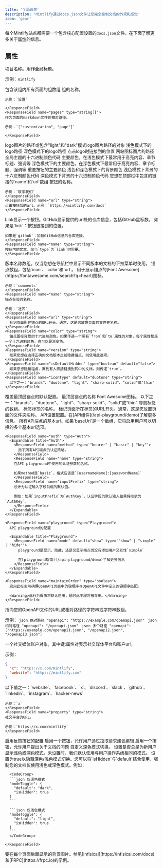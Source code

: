```yaml
---
title: '全局设置'
description: 'Mintlify通过docs.json文件让您完全控制文档的外观和感觉'
icon: 'gear'
---
```


每个Mintlify站点都需要一个包含核心配置设置的`docs.json`文件。在下面了解更多关于[属性](#properties)的信息。

## 属性

<ResponseField name="name" type="string" required>
项目名称。用作全局标题。

示例：`mintlify`

</ResponseField>

<ResponseField name="navigation" type="Navigation[]" required>
  包含该组内所有页面的组数组
  <Expandable title="Navigation">
    <ResponseField name="group" type="string">
    组的名称。

    示例：`设置`

    </ResponseField>
    <ResponseField name="pages" type="string[]">
    作为页面的markdown文件的相对路径。

    示例：`["customization", "page"]`

    </ResponseField>

  </Expandable>
</ResponseField>

<ResponseField name="logo" type="string or object">
  logo图片的路径或包含"light"和"dark"模式logo图片路径的对象
  <Expandable title="Logo">
    <ResponseField name="light" type="string">
      浅色模式下的logo路径
    </ResponseField>
    <ResponseField name="dark" type="string">
      深色模式下的logo路径
    </ResponseField>
    <ResponseField name="href" type="string" default="/">
      点击logo时链接到的位置
    </ResponseField>
  </Expandable>
</ResponseField>

<ResponseField name="favicon" type="string">
  网站图标图片的路径
</ResponseField>

<ResponseField name="colors" type="Colors">
  全局主题的十六进制颜色代码
  <Expandable title="Colors">
    <ResponseField name="primary" type="string" required>
      主要颜色。在浅色模式下最常用于高亮内容、章节标题、强调等
    </ResponseField>
    <ResponseField name="light" type="string">
      深色模式下的主要颜色。在深色模式下最常用于高亮内容、章节标题、强调等
    </ResponseField>
    <ResponseField name="dark" type="string">
      重要按钮的主要颜色
    </ResponseField>
    <ResponseField name="background" type="object">
      浅色和深色模式下的背景颜色
      <Expandable title="Object">
        <ResponseField name="light" type="string" required>
          浅色模式下背景的十六进制颜色代码
        </ResponseField>
        <ResponseField name="dark" type="string" required>
          深色模式下背景的十六进制颜色代码
        </ResponseField>
      </Expandable>
    </ResponseField>
  </Expandable>
</ResponseField>

<ResponseField name="topbarLinks" type="TopbarLink[]">
  您想在顶部栏中包含的链接的`name`和`url`数组
  <Expandable title="TopbarLink">
    <ResponseField name="name" type="string">
    按钮的名称。

    示例：`联系我们`
    </ResponseField>
    <ResponseField name="url" type="string">
    点击按钮后的url。示例：`https://mintlify.com/docs`
    </ResponseField>

  </Expandable>
</ResponseField>

<ResponseField name="topbarCtaButton" type="Call to Action">
  <Expandable title="Topbar Call to Action">
    <ResponseField name="type" type={'"link" or "github"'} default="link">
    Link显示一个按钮。GitHub显示提供的url处的仓库信息，包括GitHub星标数。
    </ResponseField>
    <ResponseField name="url" type="string">
    如果是`link`：按钮链接到的位置。
    
    如果是`github`：加载GitHub信息的仓库链接。
    </ResponseField>
    <ResponseField name="name" type="string">
    按钮内的文本。仅当`type`为`link`时需要。
    </ResponseField>

  </Expandable>
</ResponseField>

<ResponseField name="versions" type="string[]">
  版本名称数组。仅当您想在导航栏中显示不同版本的文档的下拉菜单时使用。
</ResponseField>

<ResponseField name="anchors" type="Anchor[]">
  锚点数组，包括`icon`、`color`和`url`。
  <Expandable title="Anchor">
    <ResponseField name="icon" type="string">
    用于展示锚点的[Font Awesome](https://fontawesome.com/search?q=heart)图标。

    示例：`comments`
    </ResponseField>
    <ResponseField name="name" type="string">
    锚点标签的名称。

    示例：`社区`
    </ResponseField>
    <ResponseField name="url" type="string">
      标记页面所在锚点的URL开头。通常，这是您放置页面的文件夹名称。
    </ResponseField>
    <ResponseField name="color" type="string">
      锚点图标背景的十六进制颜色。如果传递一个带有`from`和`to`属性的对象，每个属性都是一个十六进制颜色，也可以是渐变色。
    </ResponseField>
    <ResponseField name="version" type="string">
      如果您想在选择正确的文档版本之前隐藏锚点，则使用此选项。
    </ResponseField>
    <ResponseField name="isDefaultHidden" type="boolean" default="false">
      如果您想隐藏锚点，直到有人直接链接到其中的文档，则传递`true`。
    </ResponseField>
    <ResponseField name="iconType" default="duotone" type="string">
      以下之一："brands"、"duotone"、"light"、"sharp-solid"、"solid"或"thin"
    </ResponseField>

  </Expandable>
</ResponseField>

<ResponseField name="topAnchor" type="Object">
  覆盖最顶层锚点的默认配置。
  <Expandable title="Object">
    <ResponseField name="name" default="Documentation" type="string">
      最顶层锚点的名称
    </ResponseField>
    <ResponseField name="icon" default="book-open" type="string">
      Font Awesome图标。
    </ResponseField>
    <ResponseField name="iconType" default="duotone" type="string">
      以下之一："brands"、"duotone"、"light"、"sharp-solid"、"solid"或"thin"
    </ResponseField>
  </Expandable>
</ResponseField>

<ResponseField name="tabs" type="Tabs[]">
  导航标签的数组。
  <Expandable title="Tabs">
    <ResponseField name="name" type="string">
      标签标签的名称。
    </ResponseField>
    <ResponseField name="url" type="string">
      标记页面所在标签的URL开头。通常，这是您放置页面的文件夹名称。
    </ResponseField>
  </Expandable>
</ResponseField>

<ResponseField name="api" type="API">
  API设置配置。在[API组件](/api-playground/demo)了解更多信息。
  <Expandable title="API">
    <ResponseField name="baseUrl" type="string">
      所有API端点的基本url。如果`baseUrl`是一个数组，它将启用用户可以切换的多个基本url选项。
    </ResponseField>

    <ResponseField name="auth" type="Auth">
      <Expandable title="Auth">
        <ResponseField name="method" type='"bearer" | "basic" | "key"'>
          用于所有API端点的认证策略。
        </ResponseField>
        <ResponseField name="name" type="string">
        在API playground中使用的认证参数的名称。

        如果method是`basic`，格式应该是`[usernameName]:[passwordName]`
        </ResponseField>
        <ResponseField name="inputPrefix" type="string">
        设计为认证输入字段前缀的默认值。

        例如：如果`inputPrefix`为`AuthKey`，认证字段的默认输入结果将继承为`AuthKey`。
        </ResponseField>
      </Expandable>
    </ResponseField>

    <ResponseField name="playground" type="Playground">
      API playground的配置

      <Expandable title="Playground">
        <ResponseField name="mode" default="show" type='"show" | "simple" | "hide"'>
          playground是显示、隐藏，还是仅显示端点而没有添加用户交互性`simple`

          在[playground指南](/api-playground/demo)了解更多信息
        </ResponseField>
      </Expandable>
    </ResponseField>

    <ResponseField name="maintainOrder" type="boolean">
      启用此标志可确保OpenAPI页面中的键顺序与OpenAPI文件中定义的键顺序匹配。

      <Warning>此行为很快将默认启用，届时此字段将被弃用。</Warning>
    </ResponseField>

  </Expandable>
</ResponseField>

<ResponseField name="openapi" type="string | string[]">
  指向您的OpenAPI文件的URL或相对路径的字符串或字符串数组。
  
  示例：
  <CodeGroup>
    ```json 绝对路径
    "openapi": "https://example.com/openapi.json"
    ```
    ```json 相对路径
    "openapi": "/openapi.json"
    ```
    ```json 多个路径
    "openapi": ["https://example.com/openapi1.json", "/openapi2.json", "/openapi3.json"]
    ```
  </CodeGroup>

</ResponseField>

<ResponseField name="footerSocials" type="FooterSocials">
  一个社交媒体账户对象，其中键:属性对表示社交媒体平台和账户url。
  
  示例：
  ```json
  {
    "x": "https://x.com/mintlify",
    "website": "https://mintlify.com"
  }
  ```
  <Expandable title="FooterSocials">
    <ResponseField name="[key]" type="string">
    以下值之一：`website`、`facebook`、`x`、`discord`、`slack`、`github`、`linkedin`、`instagram`、`hacker-news`
    
    示例：`x`
    </ResponseField>
    <ResponseField name="property" type="string">
    社交平台的URL。
    
    示例：`https://x.com/mintlify`
    </ResponseField>
  </Expandable>
</ResponseField>

<ResponseField name="feedback" type="Feedback">
  启用反馈按钮的配置

  <Expandable title="Feedback">
    <ResponseField name="suggestEdit" type="boolean" default="false">
    启用一个按钮，允许用户通过拉取请求建议编辑
    </ResponseField>
    <ResponseField name="raiseIssue" type="boolean" default="false">
    启用一个按钮，允许用户提出关于文档的问题
    </ResponseField>
  </Expandable>
</ResponseField>

<ResponseField name="modeToggle" type="ModeToggle">
  自定义深色模式切换。
  <Expandable title="ModeToggle">
    <ResponseField name="default" type={'"light" or "dark"'}>
      设置是否总是为新用户显示浅色或深色模式。未设置时，我们默认使用与用户操作系统相同的模式。
    </ResponseField>
    <ResponseField name="isHidden" type="boolean" default="false">
      设置为true以隐藏深色/浅色模式切换。您可以将`isHidden`与`default`结合使用，强制您的文档仅使用浅色或深色模式。例如：
      
      <CodeGroup>
      ```json 仅深色模式
      "modeToggle": {
        "default": "dark",
        "isHidden": true
      }
      ```

      ```json 仅浅色模式
      "modeToggle": {
        "default": "light",
        "isHidden": true
      }
      ```
      </CodeGroup>

    </ResponseField>

  </Expandable>
</ResponseField>

<ResponseField name="backgroundImage" type="string">
  要在每个页面后面显示的背景图片。参见[Infisical](https://infisical.com/docs)和[FRPC](https://frpc.io)的示例。
</ResponseField>
